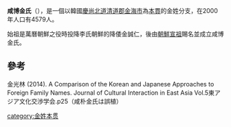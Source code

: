 '''咸博金氏'''（{{lang-ko|함박 김씨}}），是一個以韓國[[慶尚北道|慶尚北道]][[清道郡|清道郡]][[金海市|金海市]]為[[本貫|本貫]]的金姓分支，在2000年人口有4579人。

始祖是萬曆朝鮮之役時投降李氏朝鮮的降倭金誠仁，後由[[朝鮮宣祖|朝鮮宣祖]]賜名並成立咸博金氏。

==參考==
金光林 (2014). A Comparison of the Korean and Japanese Approaches to Foreign Family Names. Journal of Cultural Interaction in East Asia Vol.5東アジア文化交渉学会.p25（咸朴金氏は誤植）

[[category:金姓本贯|category:金姓本贯]]